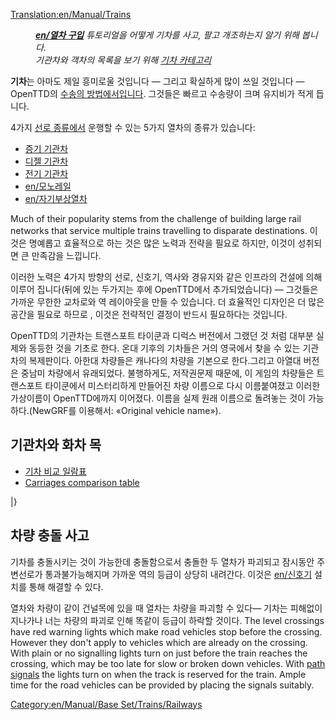[[Translation:en/Manual/Trains]]
{{en/Table of contents}}
:'''''[[en/열차 구입]]''' 튜토리얼을 어떻게 기차를 사고, 팔고 개조하는지 알기 위해 봅니다.''
:''기관차와 객차의 목록을 보기 위해 [[en/카테고리/기차|기차 카테고리]]''

'''기차'''는 아마도 제일 흥미로울 것입니다 — 그리고 확실하게 많이 쓰일 것입니다 — OpenTTD의 [[en/차량|수송의 방법]]에서입니다. 그것들은 빠르고 수송량이 크며 유지비가 적게 듭니다. 

4가지 [[en/선로 종류|선로 종류]]에서 운행할 수 있는 5가지 열차의 종류가 있습니다:
* [[en/선로|증기 기관차]]
* [[en/선로|디젤 기관차]]
* [[en/전기 선로|전기 기관차]]
* [[en/모노레일]]
* [[en/자기부상열차]]

Much of their popularity stems from the challenge of building large rail networks that service multiple trains travelling to disparate destinations. 이것은 명예롭고 효율적으로 하는 것은 많은 노력과 전략을 필요로 하지만, 이것이 성취되면 큰 만족감을 느낍니다.

이러한 노력은 4가지 방향의 선로, 신호기, 역사와 경유지와 같은 인프라의 건설에 의해 이루어 집니다(뒤에 있는 두가지는 후에 OpenTTD에서 추가되었습니다) — 그것들은 가까운 무한한 교차로와 역 레이아웃을 만들 수 있습니다. 더 효율적인 디자인은 더 많은 공간을 필요로 하므로 , 이것은 전략적인 결정이 반드시 필요하다는 것입니다.

OpenTTD의 기관차는 트랜스포트 타이쿤과 디럭스 버전에서 그랬던 것 처럼 대부분 실제와 동등한 것을 기초로 한다. 온대 기후의 기차들은 거의 영국에서 찾을 수 있는 기관차의 복제판이다. 아한대 차량들은 캐나다의 차량을 기본으로 한다.그리고 아열대 버전은 중남미 차량에서 유래되었다. 불행하게도, 저작권문제 때문에, 이 게임의 차량들은 트랜스포트 타이쿤에서 미스터리하게 만들어진 차량 이름으로 다시 이름붙여졌고 이러한 가상이름이 OpenTTD에까지 이어졌다. 이름을 실제 원래 이름으로 돌려놓는 것이 가능하다.(NewGRF를 이용해서: «Original vehicle name»).

==기관차와 화차 목==

* [[en/Manual/Base Set/Trains/Train Comparison|기차 비교 일람표]]
* [[en/Manual/Base Set/Trains/Carriages Comparison|Carriages comparison table]]

{{en/Manual/VehicleTable/Start}}
{{en/Manual/VehicleTable/Header|증기 기관차}}
{{en/Manual/VehicleTable/Row|
*[[File:en/Manual/Base Set/Trains/Kirbypaultank.png|Kirby Paul Tank Engine]] [[en/Manual/Base Set/Trains/Kirby Paul Tank]]
*[[File:en/Manual/Base Set/Trains/Chaneyjubilee.png|Chaney "Jubilee" Engine]] [[en/Manual/Base Set/Trains/Chaney 'Jubilee']]
*[[File:en/Manual/Base Set/Trains/Ginzua4.png|Ginzu "A4" Engine]] [[en/Manual/Base Set/Trains/Ginzu 'A4']]
*[[File:en/Manual/Base Set/Trains/Sh8p.png|SH "8P" Engine]] [[en/Manual/Base Set/Trains/SH '8P']]
|
*[[File:en/Manual/Base Set/Trains/Wills280.png|Wills 2-8-0 Engine]] [[en/Manual/Base Set/Trains/Wills 2-8-0]]
|
*[[File:en/Manual/Base Set/Trains/Wills280.png|Wills 2-8-0 Engine]] [[en/Manual/Base Set/Trains/Wills 2-8-0]]
|
*[[File:en/Manual/Base Set/Trains/Powernautchoochoo.png|Ploddyphut Choo-Choo Engine]] [[en/Manual/Base Set/Trains/Ploddyphut Choo-Choo]]
*[[File:en/Manual/Base Set/Trains/Ploddyphutchoochoo.png|Powernaut Choo-Choo Engine]] [[en/Manual/Base Set/Trains/Powernaut Choo-Choo]]
*[[File:en/Manual/Base Set/Trains/Mightymoverchoochoo.png|Might Mover Choo-Choo Engine]] [[en/Manual/Base Set/Trains/Mightymover Choo-Choo]]
}}
{{en/Manual/VehicleTable/Header|디젤 기관차}}
{{en/Manual/VehicleTable/Row|
*[[File:en/Manual/Base Set/Trains/Manleymoreldmu.png|Manley-Morel DMU Engine]] [[en/Manual/Base Set/Trains/Manley-Morel DMU]]
*[[File:en/Manual/Base Set/Trains/Shhendry25.png|SH/Hendry "25" Engine]] [[en/Manual/Base Set/Trains/SH∕Hendry "25"]]
*[[File:en/Manual/Base Set/Trains/Floss47.png|Floss "47" Engine]] [[en/Manual/Base Set/Trains/Floss '47']]
*[[File:en/Manual/Base Set/Trains/Uu37.png|UU "37" Engine]] [[en/Manual/Base Set/Trains/UU '37']]
*[[File:en/Manual/Base Set/Trains/Sh125.png|SH "125" Engine]] [[en/Manual/Base Set/Trains/SH '125']]
*[[File:en/Manual/Base Set/Trains/Dash.png|"Dash" Engine]] [[en/Manual/Base Set/Trains/Dash|"Dash"]]
|
*[[File:en/Manual/Base Set/Trains/Mjs250.png|MJS 250 Engine]] [[en/Manual/Base Set/Trains/MJS250]]
*[[File:en/Manual/Base Set/Trains/Kelling3100.png|Kelling 3100 Engine]] [[en/Manual/Base Set/Trains/Kelling 3100]]
*[[File:en/Manual/Base Set/Trains/Cs4000.png|CS4000 Engine]] [[en/Manual/Base Set/Trains/CS4000]]
*[[File:en/Manual/Base Set/Trains/Cs2400.png|CS2400 Engine]] [[en/Manual/Base Set/Trains/CS2400]]
*[[File:en/Manual/Base Set/Trains/Mjs1000.png|MJS 1000 Engine]] [[en/Manual/Base Set/Trains/MJS 1000]]
*[[File:en/Manual/Base Set/Trains/Centennial.png|Centennial Engine]] [[en/Manual/Base Set/Trains/Centennial]]
*[[File:en/Manual/Base Set/Trains/Turnerturbo.png|Turner Turbo]] [[en/Manual/Base Set/Trains/Turner Turbo]]
|
*[[File:en/Manual/Base Set/Trains/Mjs250.png|MJS 250 Engine]] [[en/Manual/Base Set/Trains/MJS250]]
*[[File:en/Manual/Base Set/Trains/Kelling3100.png|Kelling 3100 Engine]] [[en/Manual/Base Set/Trains/Kelling 3100]]
*[[File:en/Manual/Base Set/Trains/Cs4000.png|CS4000 Engine]] [[en/Manual/Base Set/Trains/CS4000]]
*[[File:en/Manual/Base Set/Trains/Cs2400.png|CS2400 Engine]] [[en/Manual/Base Set/Trains/CS2400]]
*[[File:en/Manual/Base Set/Trains/Mjs1000.png|MJS 1000 Engine]] [[en/Manual/Base Set/Trains/MJS 1000]]
*[[File:en/Manual/Base Set/Trains/Centennial.png|Centennial Engine]] [[en/Manual/Base Set/Trains/Centennial]]
*[[File:en/Manual/Base Set/Trains/Turnerturbo.png|Turner Turbo]] [[en/Manual/Base Set/Trains/Turner Turbo]]
|
*[[File:en/Manual/Base Set/Trains/Ploddyphutdiesel.png|Ploddyphut Diesel]] [[en/Manual/Base Set/Trains/Ploddyphut Diesel]]
*[[File:en/Manual/Base Set/Trains/Powernautdiesel.png|Powernaut Diesel]] [[en/Manual/Base Set/Trains/Powernaut Diesel]]
}}
{{en/Manual/VehicleTable/Header|전기 기관차}}
{{en/Manual/VehicleTable/Row|
*[[File:en/Manual/Base Set/Trains/Sh30.png|SH "30" Engine]] [[en/Manual/Base Set/Trains/SH '30']]
*[[File:en/Manual/Base Set/Trains/Sh40.png|SH "40" Engine]] [[en/Manual/Base Set/Trains/SH '40']]
*[[File:en/Manual/Base Set/Trains/Tim.png|"T.I.M" Engine]] [[en/Manual/Base Set/Trains/T.I.M.|"T.I.M."]]
*[[File:en/Manual/Base Set/Trains/Asiastar.png|"Asiastar" Engine]] [[en/Manual/Base Set/Trains/AsiaStar|"AsiaStar"]]
|
없음
|
없음
|
없음
}}
{{en/Manual/VehicleTable/Header|모노레일}}
{{en/Manual/VehicleTable/Row|
*[[File:en/Manual/Base Set/Trains/X2001.png|X2001 Monorail Engine]] [[en/Manual/Base Set/Trains/X2001|'X2001']]
*[[File:en/Manual/Base Set/Trains/Millenniumz1.png|Milennium 'Z1' Monorail Engine]] [[en/Manual/Base Set/Trains/Millennium Z1|'Millennium Z1']]
|
*[[File:en/Manual/Base Set/Trains/X2001.png|X2001 Monorail Engine]] [[en/Manual/Base Set/Trains/X2001|'X2001']]
*[[File:en/Manual/Base Set/Trains/Millenniumz1.png|Milennium 'Z1' Monorail Engine]] [[en/Manual/Base Set/Trains/Millennium Z1|'Millennium Z1']]
|
*[[File:en/Manual/Base Set/Trains/X2001.png|X2001 Monorail Engine]] [[en/Manual/Base Set/Trains/X2001|'X2001']]
*[[File:en/Manual/Base Set/Trains/Millenniumz1.png|Milennium 'Z1' Monorail Engine]] [[en/Manual/Base Set/Trains/Millennium Z1|'Millennium Z1']]
|
*[[File:en/Manual/Base Set/Trains/Wizzowowz99.png|Wizzowow 'Z99' Monorail Engine]] [[en/Manual/Base Set/Trains/Wizzowow Z99]]
}}
{{en/Manual/VehicleTable/Header|자기부상열차}}
{{en/Manual/VehicleTable/Row|
*[[File:en/Manual/Base Set/Trains/Lev1leviathan.png|MagLev Engine 1: Leviathan]] [[en/Manual/Base Set/Trains/Lev1 'Leviathan']]
*[[File:en/Manual/Base Set/Trains/Lev2cyclops.png|MagLev Engine 2: Cyclops]] [[en/Manual/Base Set/Trains/Lev2 'Cyclops']]
*[[File:en/Manual/Base Set/Trains/Lev3pegasus.png|MagLev Engine 3: Pegasus]] [[en/Manual/Base Set/Trains/Lev3 'Pegasus']]
*[[File:en/Manual/Base Set/Trains/Lev4chimaerarhead.png|MagLev Engine 4: Chimaera (front)]] [[en/Manual/Base Set/Trains/Lev4 'Chimaera']]
|
*[[File:en/Manual/Base Set/Trains/Lev1leviathan.png|MagLev Engine 1: Leviathan]] [[en/Manual/Base Set/Trains/Lev1 'Leviathan']]
*[[File:en/Manual/Base Set/Trains/Lev2cyclops.png|MagLev Engine 2: Cyclops]] [[en/Manual/Base Set/Trains/Lev2 'Cyclops']]
*[[File:en/Manual/Base Set/Trains/Lev3pegasus.png|MagLev Engine 3: Pegasus]] [[en/Manual/Base Set/Trains/Lev3 'Pegasus']]
*[[File:en/Manual/Base Set/Trains/Lev4chimaerarhead.png|MagLev Engine 4: Chimaera (front)]] [[en/Manual/Base Set/Trains/Lev4 'Chimaera']]
|
*[[File:en/Manual/Base Set/Trains/Lev1leviathan.png|MagLev Engine 1: Leviathan]] [[en/Manual/Base Set/Trains/Lev1 'Leviathan']]
*[[File:en/Manual/Base Set/Trains/Lev2cyclops.png|MagLev Engine 2: Cyclops]] [[en/Manual/Base Set/Trains/Lev2 'Cyclops']]
*[[File:en/Manual/Base Set/Trains/Lev3pegasus.png|MagLev Engine 3: Pegasus]] [[en/Manual/Base Set/Trains/Lev3 'Pegasus']]
*[[File:en/Manual/Base Set/Trains/Lev4chimaerarhead.png|MagLev Engine 4: Chimaera (front)]] [[en/Manual/Base Set/Trains/Lev4 'Chimaera']]
|
*[[File:en/Manual/Base Set/Trains/Wizzowowrocketeer.png|Toyland Wizzowow Rocketeer]] [[en/Manual/Base Set/Trains/Wizzowow Rocketeer]]
}}
{{en/Manual/VehicleTable/Header|화물차}}
{{en/Manual/VehicleTable/Row|
*[[File:en/Manual/Base Set/Trains/Passengercarriage.png|Standard Passenger Carriage]] [[en/Manual/Base Set/Trains/Passenger Carriage|승객 수송차량]]
*[[File:en/Manual/Base Set/Trains/Mailvan.png|Standard Mail Van]] [[en/Manual/Base Set/Trains/Mail Van|우편 수송차량]]
*[[File:en/Manual/Base Set/Trains/Oiltanker car.png|Standard Oil Tanker]] [[en/Manual/Base Set/Trains/Oil Tanker|석유 수송차량]]
*[[File:en/Manual/Base Set/Trains/Grainhopper.png|Standard Grain Hopper]] [[en/Manual/Base Set/Trains/Grain Hopper|곡물 수송차량]]
*[[File:en/Manual/Base Set/Trains/Goodsvan.png|Standard Goods Van]] [[en/Manual/Base Set/Trains/Goods Van|상품 수송차량]]
*[[File:en/Manual/Base Set/Trains/Woodtruck.png|Standard Wood Truck]] [[en/Manual/Base Set/Trains/Wood Truck|목재 수송차량]]
*[[File:en/Manual/Base Set/Trains/Armouredvan.png|Standard Armoured Van]] [[en/Manual/Base Set/Trains/Armoured Van|귀금속 수송차량]]
*[[File:en/Manual/Base Set/Trains/Steeltruck.png|Standard Steel Truck]] [[en/Manual/Base Set/Trains/Steel Truck|철 수송차량]]
*[[File:en/Manual/Base Set/Trains/Coaltruck.png|Standard Coal Truck]] [[en/Manual/Base Set/Trains/Coal Car|석탄 수송차량]]
*[[File:en/Manual/Base Set/Trains/Livestockvan.png|Standard Livestock Van]] [[en/Manual/Base Set/Trains/Livestock Van|가축 수송차량]]
*[[File:en/Manual/Base Set/Trains/Ironorehopper.png|Standard Iron Ore Hopper]] [[en/Manual/Base Set/Trains/Iron Ore Hopper|철광석 수송차량]]
|
*[[File:en/Manual/Base Set/Trains/Passengercarriagex.png|Tropical and Sub-arctic Passenger Carriage]] [[en/Manual/Base Set/Trains/Passenger Carriage|승객 수송차량]]
*[[File:en/Manual/Base Set/Trains/Mailvan.png|Standard Mail Van]] [[en/Manual/Base Set/Trains/Mail Van|우편 수송차량]]
*[[File:en/Manual/Base Set/Trains/Oiltanker car.png|Standard Oil Tanker]] [[en/Manual/Base Set/Trains/Oil Tanker|석유 수송차량]]
*[[File:en/Manual/Base Set/Trains/Grainhopper.png|Standard Grain Hopper]] [[en/Manual/Base Set/Trains/Grain Hopper|곡물 수송차량]]
*[[File:en/Manual/Base Set/Trains/Goodsvan.png|Standard Goods Van]] [[en/Manual/Base Set/Trains/Goods Van|상품 수송차량]]
*[[File:en/Manual/Base Set/Trains/Woodtruck.png|Standard Wood Truck]] [[en/Manual/Base Set/Trains/Wood Truck|목재 수송차량]]
*[[File:en/Manual/Base Set/Trains/Armouredvan.png|Standard Armoured Van]] [[en/Manual/Base Set/Trains/Armoured Van|귀금속 수송차량]]
*[[File:en/Manual/Base Set/Trains/Papertruck.png|Tropical and Sub-arctic Paper Truck]] [[en/Manual/Base Set/Trains/Paper Truck]]
*[[File:en/Manual/Base Set/Trains/Coaltruck.png|Standard Coal Truck]] [[en/Manual/Base Set/Trains/Coal Car|석탄 수송차량]]
*[[File:en/Manual/Base Set/Trains/Livestockvan.png|Standard Livestock Van]] [[en/Manual/Base Set/Trains/Livestock Van|가축 수송차량]]
*[[File:en/Manual/Base Set/Trains/Foodvan.png|Tropical and Sub-arctic Food Van]] [[en/Manual/Base Set/Trains/Food Van]]
|
*[[File:en/Manual/Base Set/Trains/Passengercarriagex.png|Tropical and Sub-arctic Passenger Carriage]] [[en/Manual/Base Set/Trains/Passenger Carriage|승객 수송차량]]
*[[File:en/Manual/Base Set/Trains/Mailvan.png|Standard Mail Van]] [[en/Manual/Base Set/Trains/Mail Van|우편 수송차량]]
*[[File:en/Manual/Base Set/Trains/Oiltanker car.png|Standard Oil Tanker]] [[en/Manual/Base Set/Trains/Oil Tanker|석유 수송차량]]
*[[File:en/Manual/Base Set/Trains/Grainhopper.png|Standard Grain Hopper]] [[en/Manual/Base Set/Trains/Grain Hopper|곡물 수송차량]]
*[[File:en/Manual/Base Set/Trains/Goodsvan.png|Standard Goods Van]] [[en/Manual/Base Set/Trains/Goods Van|상품 수송차량]]
*[[File:en/Manual/Base Set/Trains/Woodtruck.png|Standard Wood Truck]] [[en/Manual/Base Set/Trains/Wood Truck|목재 수송차량]]
*[[File:en/Manual/Base Set/Trains/Armouredvan.png|Standard Armoured Van]] [[en/Manual/Base Set/Trains/Armoured Van]]
*[[File:en/Manual/Base Set/Trains/Rubbertruck.png|Tropcial Rubber Truck]] [[en/Manual/Base Set/Trains/Rubber Truck]]
*[[File:en/Manual/Base Set/Trains/Watertanker.png|Tropical Water Tanker]] [[en/Manual/Base Set/Trains/Water Tanker]]
*[[File:en/Manual/Base Set/Trains/Copperorehopper.png|Tropical Copper Ore Hopper]] [[en/Manual/Base Set/Trains/Copper Ore Hopper]]
*[[File:en/Manual/Base Set/Trains/Foodvan.png|Tropical and Sub-arctic Food Van]] [[en/Manual/Base Set/Trains/Food Van]]
*[[File:en/Manual/Base Set/Trains/Fruittruck.png|Tropical Fruit Truck]] [[en/Manual/Base Set/Trains/Fruit Truck|과일 수송차량]]
|
*[[File:en/Manual/Base Set/Trains/Passengercarriagetoyland.png|Standard Passenger Carriage]] [[en/Manual/Base Set/Trains/Passenger Carriage]]
*[[File:en/Manual/Base Set/Trains/Mailvanx.png|Standard Mail Van]] [[en/Manual/Base Set/Trains/Mail Van]]
*[[File:en/Manual/Base Set/Trains/Colatanker.png|Toyland Cola Tanker]] [[en/Manual/Base Set/Trains/Cola Tanker]]
*[[File:en/Manual/Base Set/Trains/Toffeehopper.png|Toyland Toffee Hopper]] [[en/Manual/Base Set/Trains/Toffee Hopper]]
*[[File:en/Manual/Base Set/Trains/Sweetvan.png|Toyland Sweet Van]] [[en/Manual/Base Set/Trains/Sweet Van]]
*[[File:en/Manual/Base Set/Trains/Plastictruck.png|Toyland Plastic Truck]] [[en/Manual/Base Set/Trains/Plastic Truck]]
*[[File:en/Manual/Base Set/Trains/Bubblevan.png|Toyland Bubble Van]] [[en/Manual/Base Set/Trains/Bubble Van]]
*[[File:en/Manual/Base Set/Trains/Fuzzydrinktruck.png|Toyland Fuzzy Drink Truck]] [[en/Manual/Base Set/Trains/Fizzy Drink Truck]]
*[[File:en/Manual/Base Set/Trains/Sugartruck.png|Toyland Sugar Truck]] [[en/Manual/Base Set/Trains/Sugar Truck]]
*[[File:en/Manual/Base Set/Trains/Toyvan.png|Toyland Toy Van]] [[en/Manual/Base Set/Trains/Toy Van]]
*[[File:en/Manual/Base Set/Trains/Candyflosshopper.png|Toyland Candyfloss Hopper]] [[en/Manual/Base Set/Trains/Candyfloss Hopper]]
*[[File:en/Manual/Base Set/Trains/Batterytruck.png|Toyland Battery Truck]] [[en/Manual/Base Set/Trains/Battery Truck]]
}}
|}

==차량 충돌 사고==
기차를 충돌시키는 것이 가능한데 충돌함으로서 충돌한 두 열차가 파괴되고 잠시동안 주변선로가 통과불가능해지며 가까운 역의 등급이 상당히 내려간다. 이것은 [[en/신호기]] 설치를 통해 해결할 수 있다.

열차와 차량이 같이 건널목에 있을 때 열차는 차량을 파괴할 수 있다— 기차는 피해없이 지나가나 너는 차량의 파괴로 인해 똑같이 등급이 하락할 것이다. The level crossings have red warning lights which make road vehicles stop before the crossing. However they don't apply to vehicles which are already on the crossing. With plain or no signalling lights turn on just before the train reaches the crossing, which may be too late for slow or broken down vehicles. With [[en/Manual/Signals#path-signals|path signals]] the lights turn on when the track is reserved for the train. Ample time for the road vehicles can be provided by placing the signals suitably.

[[Category:en/Manual/Base Set/Trains/Railways]]